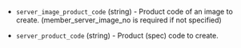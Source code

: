 <!-- Code generated from the comments of the Config struct in builder/ncloud/config.go; DO NOT EDIT MANUALLY -->

- `server_image_product_code` (string) - Product code of an image to create.
  (member_server_image_no is required if not specified)

- `server_product_code` (string) - Product (spec) code to create.

<!-- End of code generated from the comments of the Config struct in builder/ncloud/config.go; -->
